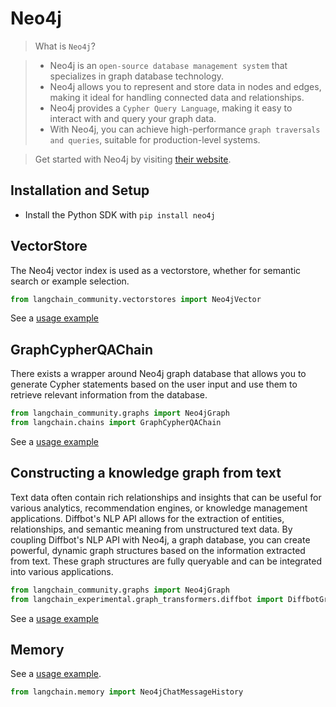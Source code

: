 # Neo4j

>What is `Neo4j`?

>- Neo4j is an `open-source database management system` that specializes in graph database technology.
>- Neo4j allows you to represent and store data in nodes and edges, making it ideal for handling connected data and relationships.
>- Neo4j provides a `Cypher Query Language`, making it easy to interact with and query your graph data.
>- With Neo4j, you can achieve high-performance `graph traversals and queries`, suitable for production-level systems.

>Get started with Neo4j by visiting [their website](https://neo4j.com/).

## Installation and Setup

- Install the Python SDK with `pip install neo4j`


## VectorStore

The Neo4j vector index is used as a vectorstore,
whether for semantic search or example selection.

```python
from langchain_community.vectorstores import Neo4jVector
```

See a [usage example](/docs/integrations/vectorstores/neo4jvector)

## GraphCypherQAChain

There exists a wrapper around Neo4j graph database that allows you to generate Cypher statements based on the user input
and use them to retrieve relevant information from the database.

```python
from langchain_community.graphs import Neo4jGraph
from langchain.chains import GraphCypherQAChain
```

See a [usage example](/docs/use_cases/graph/graph_cypher_qa)

## Constructing a knowledge graph from text

Text data often contain rich relationships and insights that can be useful for various analytics, recommendation engines, or knowledge management applications.
Diffbot's NLP API allows for the extraction of entities, relationships, and semantic meaning from unstructured text data.
By coupling Diffbot's NLP API with Neo4j, a graph database, you can create powerful, dynamic graph structures based on the information extracted from text.
These graph structures are fully queryable and can be integrated into various applications.

```python
from langchain_community.graphs import Neo4jGraph
from langchain_experimental.graph_transformers.diffbot import DiffbotGraphTransformer
```

See a [usage example](/docs/use_cases/graph/diffbot_graphtransformer)

## Memory

See a [usage example](/docs/integrations/memory/neo4j_chat_message_history).

```python
from langchain.memory import Neo4jChatMessageHistory
```
